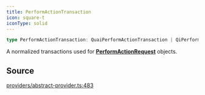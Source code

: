 ```yaml
---
title: PerformActionTransaction
icon: square-t
iconType: solid
---
```


```ts
type PerformActionTransaction: QuaiPerformActionTransaction | QiPerformActionTransaction;
```

A normalized transactions used for [**PerformActionRequest**](/sdk/content/type-aliases/PerformActionRequest) objects.

## Source

[providers/abstract-provider.ts:483](https://github.com/dominant-strategies/quais.js/blob/09cd60f427ec354a4d2a7f44048d42dc45cec47b/src/providers/abstract-provider.ts#L483)
